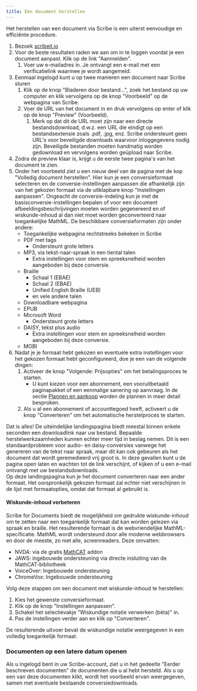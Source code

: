 ```yaml
---
title: Een document herstellen
---
```



Het herstellen van een document via Scribe is een uiterst eenvoudige en efficiënte procedure.
1. Bezoek [scribeit.io](https://scribeit.io)
1. Voor de beste resultaten raden we aan om in te loggen voordat je een document aanpast. Klik op de link "Aanmelden".
    1. Voer uw e-mailadres in. Je ontvangt een e-mail met een verificatielink waarmee je wordt aangemeld.
1. Eenmaal ingelogd kunt u op twee manieren een document naar Scribe sturen
    1. Klik op de knop "Bladeren door bestand...", zoek het bestand op uw computer en klik vervolgens op de knop "Voorbeeld" op de webpagina van Scribe.
    1. Voer de URL van het document in en druk vervolgens op enter of klik op de knop "Preview" (Voorbeeld).
        1. Merk op dat dit de URL moet zijn naar een directe bestandsdownload, d.w.z. een URL die eindigt op een bestandsextensie zoals .pdf, .jpg, enz. Scribe ondersteunt geen URL's voor beveiligde downloads waarvoor inloggegevens nodig zijn. Beveiligde bestanden moeten handmatig worden gedownload en vervolgens worden geüpload naar Scribe.
1. Zodra de preview klaar is, krijgt u de eerste twee pagina's van het document te zien.
1. Onder het voorbeeld ziet u een nieuw deel van de pagina met de kop "Volledig document herstellen". Hier kun je een conversieformaat selecteren en de conversie-instellingen aanpassen die afhankelijk zijn van het gekozen formaat via de uitklapbare knop "Instellingen aanpassen". Ongeacht de conversie-indeling kun je met de basisconversie-instellingen bepalen of voor een document afbeeldingsbeschrijvingen moeten worden gegenereerd en of wiskunde-inhoud al dan niet moet worden geconverteerd naar toegankelijke MathML. De beschikbare conversieformaten zijn onder andere:
    * Toegankelijke webpagina rechtstreeks bekeken in Scribe
    * PDF met tags
        * Ondersteunt grote letters
    * MP3, via tekst-naar-spraak in een tiental talen
        * Extra instellingen voor stem en spreeksnelheid worden aangeboden bij deze conversie.
    * Braille
        * Schaal 1 (EBAE)
        * Schaal 2 (EBAE)
        * Unified English Braille (UEB)
        * en vele andere talen
    * Downloadbare webpagina
    * EPUB
    * Microsoft Word
        * Ondersteunt grote letters
    * DAISY, tekst plus audio
        * Extra instellingen voor stem en spreeksnelheid worden aangeboden bij deze conversie.
    * MOBI
1. Nadat je je formaat hebt gekozen en eventuele extra instellingen voor het gekozen formaat hebt geconfigureerd, doe je een van de volgende dingen:
    1. Activeer de knop "Volgende: Prijsopties" om het betalingsproces te starten.
        * U kunt kiezen voor een abonnement, een vooruitbetaald paginapakket of een eenmalige sanering op aanvraag. In de sectie [Plannen en aankoop](../plannen) worden de plannen in meer detail besproken.
    1. Als u al een abonnement of accounttegoed heeft, activeert u de knop "Converteren" om het automatische herstelproces te starten. 

Dat is alles! De uiteindelijke landingspagina biedt meestal binnen enkele seconden een downloadlink naar uw bestand. Bepaalde herstelwerkzaamheden kunnen echter meer tijd in beslag nemen. Dit is een standaardprobleem voor audio- en daisy-conversies vanwege het genereren van de tekst naar spraak, maar dit kan ook gebeuren als het document dat wordt geremedieerd vrij groot is. In deze gevallen kunt u de pagina open laten en wachten tot de link verschijnt, of kijken of u een e-mail ontvangt met uw bestandsdownloads.  
Op deze landingspagina kun je het document converteren naar een ander formaat. Het oorspronkelijk gekozen formaat zal echter niet verschijnen in de lijst met formaatopties, omdat dat formaat al gebruikt is.

#### Wiskunde-inhoud verbeteren

Scribe for Documents biedt de mogelijkheid om gedrukte wiskunde-inhoud om te zetten naar een toegankelijk formaat dat kan worden gelezen via spraak en braille. Het resulterende formaat is de webvriendelijke MathML-specificatie. MathML wordt ondersteund door alle moderne webbrowsers en door de meeste, zo niet alle, screenreaders. Deze omvatten:
* NVDA: via de gratis [MathCAT](https://addons.nvda-project.org/addons/MathCAT.en.html) addon
* JAWS: ingebouwde ondersteuning via directe insluiting van de MathCAT-bibliotheek
* VoiceOver: Ingebouwde ondersteuning
* ChromeVox: Ingebouwde ondersteuning

Volg deze stappen om een document met wiskunde-inhoud te herstellen:
1. Kies het gewenste conversieformaat.
1. Klik op de knop "Instellingen aanpassen".
1. Schakel het selectievakje "Wiskundige notatie verwerken (bèta)" in.
1. Pas de instellingen verder aan en klik op "Converteren".

De resulterende uitvoer bevat de wiskundige notatie weergegeven in een volledig toegankelijk formaat.

### Documenten op een latere datum openen

Als u ingelogd bent in uw Scribe-account, ziet u in het gedeelte "Eerder beschreven documenten" de documenten die u al hebt hersteld. Als u op een van deze documenten klikt, wordt het voorbeeld ervan weergegeven, samen met eventuele bestaande conversiedownloads.